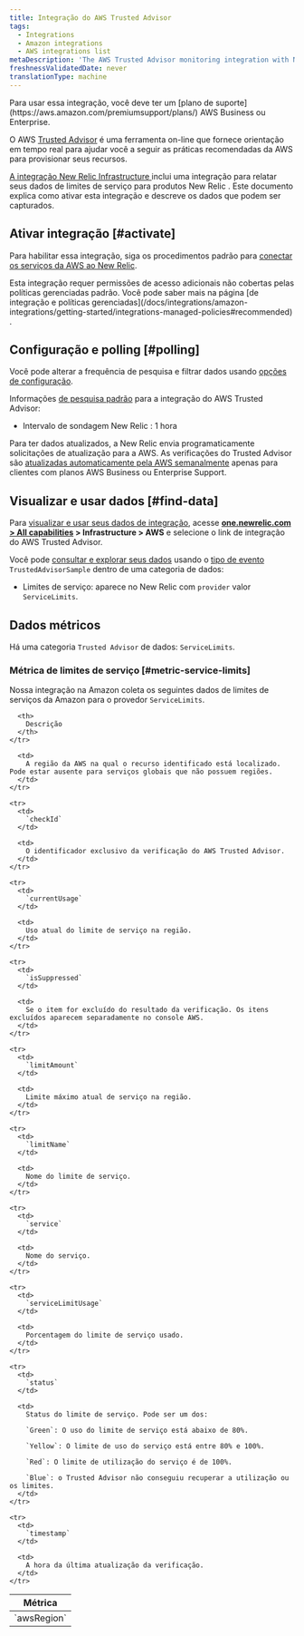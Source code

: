 ```yaml
---
title: Integração do AWS Trusted Advisor
tags:
  - Integrations
  - Amazon integrations
  - AWS integrations list
metaDescription: 'The AWS Trusted Advisor monitoring integration with New Relic: what data it reports, and how to enable it.'
freshnessValidatedDate: never
translationType: machine
---
```


<Callout variant="tip">
  Para usar essa integração, você deve ter um [plano de suporte](https://aws.amazon.com/premiumsupport/plans/) AWS Business ou Enterprise.
</Callout>

O AWS [Trusted Advisor](https://aws.amazon.com/premiumsupport/technology/trusted-advisor/) é uma ferramenta on-line que fornece orientação em tempo real para ajudar você a seguir as práticas recomendadas da AWS para provisionar seus recursos.

[A integração New Relic Infrastructure ](/docs/infrastructure/integrations-getting-started/getting-started/introduction-infrastructure-integrations)inclui uma integração para relatar seus dados de limites de serviço para produtos New Relic . Este documento explica como ativar esta integração e descreve os dados que podem ser capturados.

## Ativar integração [#activate]

Para habilitar essa integração, siga os procedimentos padrão para [conectar os serviços da AWS ao New Relic](/docs/infrastructure/infrastructure-integrations/getting-started/connect-aws-integrations-infrastructure).

<Callout variant="important">
  Esta integração requer permissões de acesso adicionais não cobertas pelas políticas gerenciadas padrão. Você pode saber mais na página [de integração e políticas gerenciadas](/docs/integrations/amazon-integrations/getting-started/integrations-managed-policies#recommended) .
</Callout>

## Configuração e polling [#polling]

Você pode alterar a frequência de pesquisa e filtrar dados usando [opções de configuração](/docs/integrations/new-relic-integrations/getting-started/configure-polling-frequency-data-collection-cloud-integrations).

Informações [de pesquisa padrão](/docs/infrastructure/amazon-integrations/aws-integrations-list/aws-polling-intervals-infrastructure-integrations) para a integração do AWS Trusted Advisor:

* Intervalo de sondagem New Relic : 1 hora

Para ter dados atualizados, a New Relic envia programaticamente solicitações de atualização para a AWS. As verificações do Trusted Advisor são [atualizadas automaticamente pela AWS semanalmente](https://aws.amazon.com/premiumsupport/faqs/#TArefresh) apenas para clientes com planos AWS Business ou Enterprise Support.

## Visualizar e usar dados [#find-data]

Para [visualizar e usar seus dados de integração](/docs/infrastructure/integrations/find-use-infrastructure-integration-data), acesse <DoNotTranslate>**[one.newrelic.com > All capabilities](https://one.newrelic.com/all-capabilities) > Infrastructure > AWS**</DoNotTranslate> e selecione o link de integração do AWS Trusted Advisor.

Você pode [consultar e explorar seus dados](/docs/using-new-relic/data/understand-data/query-new-relic-data) usando o [tipo de evento](/docs/data-apis/understand-data/new-relic-data-types/#event-data) `TrustedAdvisorSample` dentro de uma categoria de dados:

* Limites de serviço: aparece no New Relic com `provider` valor `ServiceLimits`.

## Dados métricos

Há uma categoria `Trusted Advisor` de dados: `ServiceLimits`.

### Métrica de limites de serviço [#metric-service-limits]

Nossa integração na Amazon coleta os seguintes dados de limites de serviços da Amazon para o provedor `ServiceLimits`.

<table>
  <thead>
    <tr>
      <th style={{ width: "275px" }}>
        Métrica
      </th>

      <th>
        Descrição
      </th>
    </tr>
  </thead>

  <tbody>
    <tr>
      <td>
        `awsRegion`
      </td>

      <td>
        A região da AWS na qual o recurso identificado está localizado. Pode estar ausente para serviços globais que não possuem regiões.
      </td>
    </tr>

    <tr>
      <td>
        `checkId`
      </td>

      <td>
        O identificador exclusivo da verificação do AWS Trusted Advisor.
      </td>
    </tr>

    <tr>
      <td>
        `currentUsage`
      </td>

      <td>
        Uso atual do limite de serviço na região.
      </td>
    </tr>

    <tr>
      <td>
        `isSuppressed`
      </td>

      <td>
        Se o item for excluído do resultado da verificação. Os itens excluídos aparecem separadamente no console AWS.
      </td>
    </tr>

    <tr>
      <td>
        `limitAmount`
      </td>

      <td>
        Limite máximo atual de serviço na região.
      </td>
    </tr>

    <tr>
      <td>
        `limitName`
      </td>

      <td>
        Nome do limite de serviço.
      </td>
    </tr>

    <tr>
      <td>
        `service`
      </td>

      <td>
        Nome do serviço.
      </td>
    </tr>

    <tr>
      <td>
        `serviceLimitUsage`
      </td>

      <td>
        Porcentagem do limite de serviço usado.
      </td>
    </tr>

    <tr>
      <td>
        `status`
      </td>

      <td>
        Status do limite de serviço. Pode ser um dos:

        `Green`: O uso do limite de serviço está abaixo de 80%.

        `Yellow`: O limite de uso do serviço está entre 80% e 100%.

        `Red`: O limite de utilização do serviço é de 100%.

        `Blue`: o Trusted Advisor não conseguiu recuperar a utilização ou os limites.
      </td>
    </tr>

    <tr>
      <td>
        `timestamp`
      </td>

      <td>
        A hora da última atualização da verificação.
      </td>
    </tr>
  </tbody>
</table>